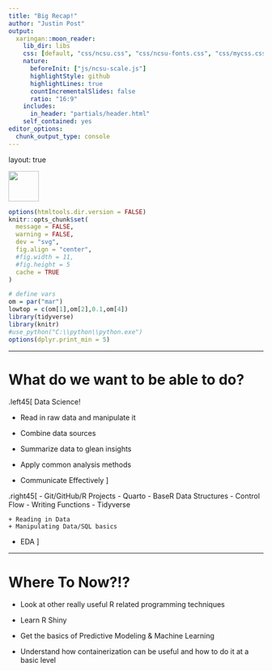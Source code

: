 ```yaml
---
title: "Big Recap!"
author: "Justin Post"
output:
  xaringan::moon_reader:
    lib_dir: libs
    css: [default, "css/ncsu.css", "css/ncsu-fonts.css", "css/mycss.css"]
    nature:
      beforeInit: ["js/ncsu-scale.js"]
      highlightStyle: github
      highlightLines: true
      countIncrementalSlides: false
      ratio: "16:9"
    includes:
      in_header: "partials/header.html"
    self_contained: yes
editor_options: 
  chunk_output_type: console
---
```



layout: true

<div class="my-footer"><img src="img/logo.png" style="height: 60px;"/></div> 

```r
options(htmltools.dir.version = FALSE)
knitr::opts_chunk$set(
  message = FALSE,
  warning = FALSE,
  dev = "svg",
  fig.align = "center",
  #fig.width = 11,
  #fig.height = 5
  cache = TRUE
)

# define vars
om = par("mar")
lowtop = c(om[1],om[2],0.1,om[4])
library(tidyverse)
library(knitr)
#use_python("C:\\python\\python.exe")
options(dplyr.print_min = 5)
```

---

# What do we want to be able to do?

.left45[
Data Science!

- Read in raw data and manipulate it

- Combine data sources

- Summarize data to glean insights

- Apply common analysis methods

- Communicate Effectively
]

.right45[
- Git/GitHub/R Projects
- Quarto
- BaseR Data Structures
- Control Flow
- Writing Functions
- Tidyverse

    + Reading in Data
    + Manipulating Data/SQL basics
- EDA
]

---

# Where To Now?!?

- Look at other really useful R related programming techniques

- Learn R Shiny

- Get the basics of Predictive Modeling & Machine Learning

- Understand how containerization can be useful and how to do it at a basic level